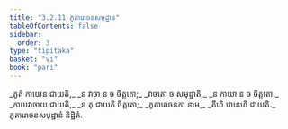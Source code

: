 ```yaml
---
title: "3.2.11 ភូតារោចនសមុដ្ឋាន"
tableOfContents: false
sidebar:
  order: 3
type: "tipitaka"
basket: "vi"
book: "pari"
---
```



<DynamicBreadcrumb />

<Division number="268" book="pari">

<Paragraph number="1142" type="verses" book="pari">
_ភូតំ កាយេន ជាយតិ,_  
_ន វាចា ន ច ចិត្តតោ;_  
_វាចតោ ច សមុដ្ឋាតិ,_  
_ន កាយា ន ច ចិត្តតោ._  

</Paragraph>

<Paragraph number="1143" type="verses" book="pari">
_កាយវាចាយ ជាយតិ,_  
_ន តុ ជាយតិ ចិត្តតោ;_  
_ភូតារោចនកា នាម,_  
_តីហិ ឋានេហិ ជាយតិ._  


</Paragraph>
</Division>

<Paragraph number="1144" type="center" book="pari">
ភូតារោចនសមុដ្ឋានំ និដ្ឋិតំ.
</Paragraph>